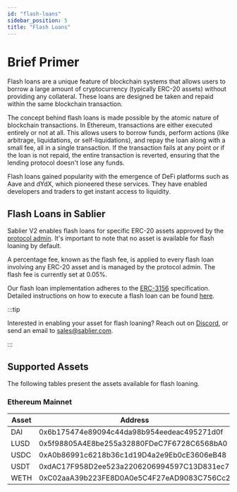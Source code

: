 ```yaml
---
id: "flash-loans"
sidebar_position: 5
title: "Flash Loans"
---
```



# Brief Primer

Flash loans are a unique feature of blockchain systems that allows users to borrow a large amount of cryptocurrency
(typically ERC-20 assets) without providing any collateral. These loans are designed be taken and repaid within the same
blockchain transaction.

The concept behind flash loans is made possible by the atomic nature of blockchain transactions. In Ethereum,
transactions are either executed entirely or not at all. This allows users to borrow funds, perform actions (like
arbitrage, liquidations, or self-liquidations), and repay the loan along with a small fee, all in a single transaction.
If the transaction fails at any point or if the loan is not repaid, the entire transaction is reverted, ensuring that
the lending protocol doesn't lose any funds.

Flash loans gained popularity with the emergence of DeFi platforms such as Aave and dYdX, which pioneered these
services. They have enabled developers and traders to get instant access to liquidity.

## Flash Loans in Sablier

Sablier V2 enables flash loans for specific ERC-20 assets approved by the [protocol admin](/docs/concepts/05-admin.md).
It's important to note that no asset is available for flash loaning by default.

A percentage fee, known as the flash fee, is applied to every flash loan involving any ERC-20 asset and is managed by
the protocol admin. The flash fee is currently set at 0.05%.

Our flash loan implementation adheres to the [ERC-3156](https://eips.ethereum.org/EIPS/eip-3156) specification. Detailed
instructions on how to execute a flash loan can be found [here](/docs/contracts/v2/guides/05-flash-loans.md).

:::tip

Interested in enabling your asset for flash loaning? Reach out on <a href={links.discord}>Discord</a>, or send an email
to [sales@sablier.com](mailto:sales@sablier.com).

:::

## Supported Assets

The following tables present the assets available for flash loaning.

### Ethereum Mainnet

| Asset | Address                                    |
| ----- | ------------------------------------------ |
| DAI   | 0x6b175474e89094c44da98b954eedeac495271d0f |
| LUSD  | 0x5f98805A4E8be255a32880FDeC7F6728C6568bA0 |
| USDC  | 0xA0b86991c6218b36c1d19D4a2e9Eb0cE3606eB48 |
| USDT  | 0xdAC17F958D2ee523a2206206994597C13D831ec7 |
| WETH  | 0xC02aaA39b223FE8D0A0e5C4F27eAD9083C756Cc2 |
